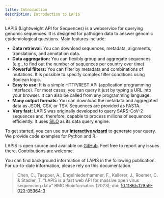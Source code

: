 ```yaml
---
title: Introduction
description: Introduction to LAPIS
---
```


LAPIS (Lightweight API for Sequences) is a webservice for querying genomic sequences. It is designed for pathogen data
to answer genomic epidemiological questions. Main features include:

-   **Data retrieval:** You can download sequences, metadata, alignments, translations, and annotation data.
-   **Data aggregation:** You can flexibly group and aggregate sequences (e.g., to find out the number of sequences per
    country over time)
-   **Powerful filters:** You can filter by metadata and combinations of mutations. It is possible to specify complex
    filter conditions using Boolean logic.
-   **Easy to use:** It is a simple HTTP/REST API (application programming interface). For most cases, you can query it
    just by typing a URL into your browser. It can also be called from any programming language.
-   **Many output formats:** You can download the metadata and aggregated data as JSON, CSV, or TSV. Sequences are
    provided as FASTA.
-   **Very fast:** LAPIS was originally developed to query SARS-CoV-2 sequences and, therefore, capable to process
    millions of sequences efficiently. It uses [SILO](https://github.com/GenSpectrum/LAPIS-SILO) as its data query
    engine.

To get started, you can use our [**interactive wizard**](../generate-your-request/) to generate your query. We provide
code examples for Python and R.

LAPIS is open source and available on [GitHub](https://github.com/GenSpectrum/LAPIS).
Feel free to report any issues there. Contributions are welcome.

You can find background information of LAPIS in the following publication. For up-to-date information, please rely on
this documentation.

> Chen, C., Taepper, A., Engelniederhammer, F., Kellerer, J., Roemer, C. & Stadler, T. "LAPIS is a fast web API for
> massive open virus sequencing data" BMC Bioinformatics (2023); doi:
> [10.1186/s12859-023-05364-3](https://doi.org/10.1186/s12859-023-05364-3)
